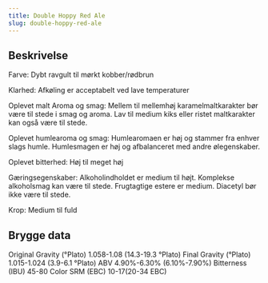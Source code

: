 ```yaml
---
title: Double Hoppy Red Ale
slug: double-hoppy-red-ale
---
```


## Beskrivelse
Farve: Dybt ravgult til mørkt kobber/rødbrun

Klarhed: Afkøling er acceptabelt ved lave temperaturer

Oplevet malt Aroma og smag: Mellem til mellemhøj karamelmaltkarakter bør være til stede i smag og aroma. Lav til medium kiks eller ristet maltkarakter kan også være til stede.

Oplevet humlearoma og smag: Humlearomaen er høj og stammer fra enhver slags humle. Humlesmagen er høj og afbalanceret med andre ølegenskaber.

Oplevet bitterhed: Høj til meget høj

Gæringsegenskaber: Alkoholindholdet er medium til højt. Komplekse alkoholsmag kan være til stede. Frugtagtige estere er medium. Diacetyl bør ikke være til stede.

Krop: Medium til fuld



## Brygge data
Original Gravity (°Plato) 1.058-1.08 (14.3-19.3 °Plato)
Final Gravity  (°Plato) 1.015-1.024 (3.9-6.1 °Plato)
ABV 4.90%-6.30% (6.10%-7.90%)
Bitterness (IBU) 45-80
Color SRM (EBC) 10-17(20-34 EBC)					

